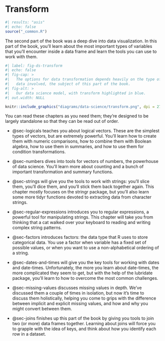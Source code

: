 # Transform {#sec-transform-intro .unnumbered}

```r
#| results: "asis"
#| echo: false
source("_common.R")
```

The second part of the book was a deep dive into data visualization.
In this part of the book, you'll learn about the most important types of variables that you'll encounter inside a data frame and learn the tools you can use to work with them.

```r
#| label: fig-ds-transform
#| echo: false
#| fig-cap: >
#|   The options for data transformation depends heavily on the type of 
#|   data involved, the subject of this part of the book.
#| fig-alt: >
#|   Our data science model, with transform highlighted in blue.
#| out.width: NULL

knitr::include_graphics("diagrams/data-science/transform.png", dpi = 270)
```

You can read these chapters as you need them; they're designed to be largely standalone so that they can be read out of order.

-   @sec-logicals teaches you about logical vectors.
    These are the simplest types of vectors, but are extremely powerful.
    You'll learn how to create them with numeric comparisons, how to combine them with Boolean algebra, how to use them in summaries, and how to use them for condition transformations.

-   @sec-numbers dives into tools for vectors of numbers, the powerhouse of data science.
    You'll learn more about counting and a bunch of important transformation and summary functions.

-   @sec-strings will give you the tools to work with strings: you'll slice them, you'll dice them, and you'll stick them back together again.
    This chapter mostly focuses on the stringr package, but you'll also learn some more tidyr functions devoted to extracting data from character strings.

-   @sec-regular-expressions introduces you to regular expressions, a powerful tool for manipulating strings.
    This chapter will take you from thinking that a cat walked over your keyboard to reading and writing complex string patterns.

-   @sec-factors introduces factors: the data type that R uses to store categorical data.
    You use a factor when variable has a fixed set of possible values, or when you want to use a non-alphabetical ordering of a string.

-   @sec-dates-and-times will give you the key tools for working with dates and date-times.
    Unfortunately, the more you learn about date-times, the more complicated they seem to get, but with the help of the lubridate package, you'll learn to how to overcome the most common challenges.

-   @sec-missing-values discusses missing values in depth.
    We've discussed them a couple of times in isolation, but now it's time to discuss them holistically, helping you come to grips with the difference between implicit and explicit missing values, and how and why you might convert between them.

-   @sec-joins finishes up this part of the book by giving you tools to join two (or more) data frames together.
    Learning about joins will force you to grapple with the idea of keys, and think about how you identify each row in a dataset.
